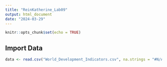 ```yaml
---
title: "ReinKatherine_Lab09"
output: html_document
date: "2024-03-29"
---
```


```r
knitr::opts_chunk$set(echo = TRUE)
```


## Import Data

```r
data <- read.csv("World_Development_Indicators.csv", na.strings = "#N/A")
```



